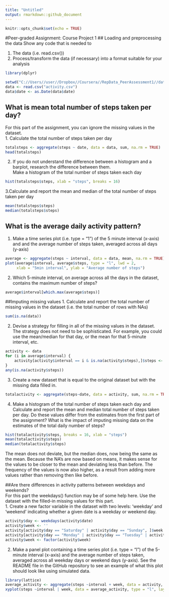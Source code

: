 ```yaml
---
title: "Untitled"
output: rmarkdown::github_document
---
```

```r
knitr::opts_chunk$set(echo = TRUE)
```
#Peer-graded Assignment: Course Project 1
## Loading and preprocessing the data
Show any code that is needed to

1. The data (i.e. read.csv())  
2. Process/transform the data (if necessary) into a format suitable for your analysis

```r
library(dplyr)

setwd("C://Users//user//Dropbox//Coursera//RepData_PeerAssessment1//data")
data <- read.csv("activity.csv")
data$date <- as.Date(data$date)

```

## What is mean total number of steps taken per day?
For this part of the assignment, you can ignore the missing values in the dataset.  
1. Calculate the total number of steps taken per day  
```r
totalsteps <- aggregate(steps ~ date, data = data, sum, na.rm = TRUE)
head(totalsteps)
```
2. If you do not understand the difference between a histogram and a barplot, research the difference between them.  
Make a histogram of the total number of steps taken each day  
```r
hist(totalsteps$steps, xlab = "steps", breaks = 16)
```
  
3.Calculate and report the mean and median of the total number of steps taken per day  

```r
mean(totalsteps$steps)
median(totalsteps$steps)
```
  
## What is the average daily activity pattern?
1. Make a time series plot (i.e. type = "1") of the 5 minute interval (x-axis) and  and the average number of steps taken, averaged across all days (y-axis)  
``` r
average <- aggregate(steps ~ interval, data = data, mean, na.rm = TRUE)
plot(average$interval, average$steps, type = "l", lwd = 2,
     xlab = "5min interval", ylab = "Average number of steps")
```

2. Which 5-minute interval, on average across all the days in the dataset, contains the maximum number of steps?  
```r
average$interval[which.max(average$steps)]
``` 
##Imputing missing values
1. Calculate and report the total number of missing values in the dataset (i.e. the total number of rows with NAs)  
```r
sum(is.na(data))
```  
2. Devise a strategy for filling in all of the missing values in the dataset. The strategy does not need to be sophisticated. For example, you could use the mean/median for that day, or the mean for that 5-minute interval, etc.  
```r
activity <- data
for (i in average$interval) {
    activity[activity$interval == i & is.na(activity$steps),]$steps <- average$steps[average$interval == i]
}
any(is.na(activity$steps))
``` 
3. Create a new dataset that is equal to the original dataset but with the missing data filled in.  
```r
totalactivity <- aggregate(steps~date, data = activity, sum, na.rm = TRUE)
``` 
4. Make a histogram of the total number of steps taken each day and Calculate and report the mean and median total number of steps taken per day. Do these values differ from the estimates from the first part of the assignment? What is the impact of imputing missing data on the estimates of the total daily number of steps?  
```r
hist(totalactivity$steps, breaks = 16, xlab = "steps")
mean(totalactivity$steps)
median(totalactivity$steps)
```
The mean does not deviate, but the median does, now being the same as the mean. Because the NA's are now based on means, it makes sense for the values to be closer to the mean and deviating less than before. The frequency of the values is now also higher, as a result from adding more values rather than removing then like before.  

##Are there differences in activity patterns between weekdays and weekends?  
For this part the weekdays() function may be of some help here. Use the dataset with the filled-in missing values for this part.  
1. Create a new factor variable in the dataset with two levels: 'weekday' and 'weekend' indicating whether a given date is a weekday or weekend day.  
```r
activity$day <- weekdays(activity$date)
activity$week <- ''
activity[activity$day == "Saturday" | activity$day == "Sunday", ]$week <- "weekend"
activity[activity$day == "Monday" | activity$day == "Tuesday" | activity$day == "Wednesday" | activity$day == "Thursday" | activity$day == "Friday", ]$week <- "weekday"
activity$week <- factor(activity$week)
``` 
2. Make a panel plot containing a time series plot (i.e. type = "l") of the 5-minute interval (x-axis) and the average number of steps taken, averaged across all weekday days or weekend days (y-axis). See the README file in the GitHub repository to see an example of what this plot should look like using simulated data.  
```r
library(lattice)
average_activity <- aggregate(steps ~interval + week, data = activity, mean)
xyplot(steps ~interval | week, data = average_activity, type = "l", layout = c(2,1))
``` 